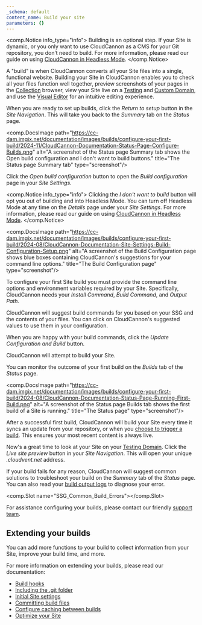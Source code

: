 ```yaml
---
_schema: default
content_name: Build your site
parameters: {}
---
```

<comp.Notice info_type="info">
  Building is an optional step. If your Site is dynamic, or you only want to use CloudCannon as a CMS for your Git repository, you don’t need to build. For more information, please read our guide on using [CloudCannon in Headless Mode](/documentation/guides/headless-starter-guide/).
</comp.Notice>

A "build" is when CloudCannon converts all your Site files into a single, functional website. Building your Site in CloudCannon enables you to check all your files function well together, preview screenshots of your pages in the [Collection](/documentation/articles/what-is-a-collection/) browser, view your Site live on a [Testing](/documentation/articles/viewing-your-site-on-a-testing-domain/) and [Custom Domain](/documentation/articles/hosting-your-site-on-a-custom-domain/), and use the [Visual Editor](/documentation/articles/the-visual-editor/) for an intuitive editing experience.

When you are ready to set up builds, click the *Return to setup* button in the *Site Navigation*. This will take you back to the *Summary* tab on the *Status* page.

<comp.DocsImage path="https://cc-dam.imgix.net/documentation/images/builds/configure-your-first-build/2024-11/CloudCannon-Documentation-Status-Page-Configure-Builds.png" alt="A screenshot of the Status page Summary tab shows the Open build configuration and I don't want to build buttons." title="The Status page Summary tab" type="screenshot"/>

Click the *Open build configuration* button to open the *Build configuration* page in your *Site Settings.*

<comp.Notice info_type="info">
  Clicking the *I don't want to build* button will opt you out of building and into Headless Mode. You can turn off Headless Mode at any time on the *Details* page under your *Site Settings*. For more information, please read our guide on using [CloudCannon in Headless Mode](/documentation/guides/headless-starter-guide/).
</comp.Notice>

<comp.DocsImage path="https://cc-dam.imgix.net/documentation/images/builds/configure-your-first-build/2024-08/CloudCannon-Documentation-Site-Settings-Build-Configuration-Setup.png" alt="A screenshot of the Build Configuration page shows blue boxes containing CloudCannon's suggestions for your command line options." title="The Build Configuration page" type="screenshot"/>

To configure your first Site build you must provide the command line options and environment variables required by your Site. Specifically, CloudCannon needs your *Install Command*, *Build Command*, and *Output Path*.

CloudCannon will suggest build commands for you based on your SSG and the contents of your files. You can click on CloudCannon's suggested values to use them in your configuration.

When you are happy with your build commands, click the *Update Configuration and Build* button.

CloudCannon will attempt to build your Site.

You can monitor the outcome of your first build on the *Builds* tab of the *Status* page.

<comp.DocsImage path="https://cc-dam.imgix.net/documentation/images/builds/configure-your-first-build/2024-08/CloudCannon-Documentation-Status-Page-Running-First-Build.png" alt="A screenshot of the Status page Builds tab shows the first build of a Site is running." title="The Status page" type="screenshot"/>

After a successful first build, CloudCannon will build your Site every time it syncs an update from your repository, or when you [choose to trigger a build](/documentation/articles/what-is-a-site-build/#starting-a-build). This ensures your most recent content is always live.

Now's a great time to look at your Site on your [Testing Domain](/documentation/articles/viewing-your-site-on-a-testing-domain/). Click the *Live site preview* button in your *Site Navigation*. This will open your unique *.cloudvent.net* address.

If your build fails for any reason, CloudCannon will suggest common solutions to troubleshoot your build on the *Summary* tab of the *Status* page. You can also read your [build output logs](/documentation/articles/what-is-a-site-build/#reading-your-build-output-logs) to diagnose your error.

<comp.Slot name="SSG_Common_Build_Errors"></comp.Slot>

For assistance configuring your builds, please contact our friendly [support team](/support/).

## Extending your builds

You can add more functions to your build to collect information from your Site, improve your build time, and more.

For more information on extending your builds, please read our documentation:

* [Build hooks](/documentation/articles/extending-your-build-process-with-hooks/)
* [Including the .git folder](/documentation/articles/including-git-folder-in-your-build/)
* [Initial Site settings](/documentation/articles/configure-your-initial-site-settings/)
* [Committing build files](/documentation/articles/saving-files-from-your-build-back-to-your-source/)
* [Configure caching between builds](/documentation/articles/configure-caching-between-builds/)
* [Optimize your Site](/documentation/articles/optimizing-your-build-by-minifying-css-and-javascript/)